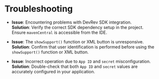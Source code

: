 # Troubleshooting

- **Issue**: Encountering problems with DevRev SDK integration.  
  **Solution**: Verify the correct SDK dependency setup in the project. Ensure `mavenCentral` is accessible from the IDE.

- **Issue**: The `showSupport()` function or XML button is unresponsive.  
  **Solution**: Confirm that user identification is performed before using the `showSupport()` function or XML button.

- **Issue**: Incorrect operation due to `App ID` and `secret` misconfiguration.  
  **Solution**: Double-check that both `App ID` and `secret` values are accurately configured in your application.
